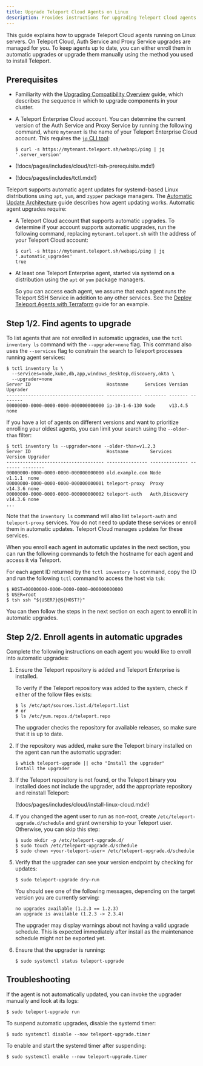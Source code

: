 ```yaml
---
title: Upgrade Teleport Cloud Agents on Linux
description: Provides instructions for upgrading Teleport Cloud agents that run on Linux servers. 
---
```


This guide explains how to upgrade Teleport Cloud agents running on Linux
servers. On Teleport Cloud, Auth Service and Proxy Service upgrades are managed
for you. To keep agents up to date, you can either enroll them in automatic
upgrades or upgrade them manually using the method you used to install Teleport.

## Prerequisites

- Familiarity with the [Upgrading Compatibility Overview](./overview.mdx) guide,
  which describes the sequence in which to upgrade components in your cluster.

- A Teleport Enterprise Cloud account. You can determine the current version of
  the Auth Service and Proxy Service by running the following command, where
  `mytenant` is the name of your Teleport Enterprise Cloud account. This
  requires the [`jq` CLI tool](https://jqlang.github.io/jq/):

  ```code
  $ curl -s https://mytenant.teleport.sh/webapi/ping | jq '.server_version'
  ```

- (!docs/pages/includes/cloud/tctl-tsh-prerequisite.mdx!)

- (!docs/pages/includes/tctl.mdx!)

Teleport supports automatic agent updates for systemd-based Linux distributions
using `apt`, `yum`, and `zypper` package managers. The [Automatic Update
Architecture](../architecture/agent-update-management.mdx) guide describes
how agent updating works. Automatic agent upgrades require:

- A Teleport Cloud account that supports automatic upgrades. To determine if
  your account supports automatic upgrades, run the following command, replacing
  `mytenant.teleport.sh` with the address of your Teleport Cloud account:

  ```code
  $ curl -s https://mytenant.teleport.sh/webapi/ping | jq '.automatic_upgrades'
  true
  ```

- At least one Teleport Enterprise agent, started via systemd on a distribution
  using the `apt` or `yum` package managers. 

  So you can access each agent, we assume that each agent runs the Teleport SSH
  Service in addition to any other services. See the [Deploy Teleport Agents
  with Terraform](../enroll-resources/agents/deploy-agents-terraform.mdx) guide for an example.

## Step 1/2. Find agents to upgrade

To list agents that are not enrolled in automatic upgrades, use the `tctl
inventory ls` command with the `--upgrader=none` flag. This command also uses
the `--services` flag to constrain the search to Teleport processes running
agent services:

```code
$ tctl inventory ls \
  --services=node,kube,db,app,windows_desktop,discovery,okta \
  --upgrader=none
Server ID                            Hostname      Services Version Upgrader
------------------------------------ ------------- -------- ------- --------
00000000-0000-0000-0000-000000000000 ip-10-1-6-130 Node     v13.4.5 none
```

If you have a lot of agents on different versions and want to prioritize enrolling
your oldest agents, you can limit your search using the `--older-than` filter:

```code
$ tctl inventory ls --upgrader=none --older-than=v1.2.3
Server ID                            Hostname        Services       Version Upgrader
------------------------------------ --------------- -------------- ------- --------
00000000-0000-0000-0000-000000000000 old.example.com Node           v1.1.1  none
00000000-0000-0000-0000-000000000001 teleport-proxy  Proxy          v14.3.6 none
00000000-0000-0000-0000-000000000002 teleport-auth   Auth,Discovery v14.3.6 none
...
```

Note that the `inventory ls` command will also list `teleport-auth` and `teleport-proxy` services.
You do not need to update these services or enroll them in automatic updates.
Teleport Cloud manages updates for these services.

When you enroll each agent in automatic updates in the next section, you can
run the following commands to fetch the hostname for each agent and access it
via Teleport. 

For each agent ID returned by the `tctl inventory ls` command, copy the ID and
run the following `tctl` command to access the host via `tsh`:

```code
$ HOST=00000000-0000-0000-0000-000000000000
$ USER=root
$ tsh ssh "${USER?}@${HOST?}"
```

You can then follow the steps in the next section on each agent to enroll it in
automatic upgrades.

## Step 2/2. Enroll agents in automatic upgrades

Complete the following instructions on each agent you would like to enroll into
automatic upgrades:

1. Ensure the Teleport repository is added and Teleport Enterprise is installed.

   To verify if the Teleport repository was added to the system, check if either of
   the follow files exists:
   
   ```code
   $ ls /etc/apt/sources.list.d/teleport.list
   # or
   $ ls /etc/yum.repos.d/teleport.repo
   ```

   The upgrader checks the repository for available releases, so make sure that
   it is up to date.

1. If the repository was added, make sure the Teleport binary installed on the
   agent can run the automatic upgrader:

   ```code
   $ which teleport-upgrade || echo "Install the upgrader"
   Install the upgrader
   ```

1. If the Teleport repository is not found, or the Teleport binary you installed
   does not include the upgrader, add the appropriate repository and reinstall
   Teleport:

   (!docs/pages/includes/cloud/install-linux-cloud.mdx!)

1. If you changed the agent user to run as non-root, create
   `/etc/teleport-upgrade.d/schedule` and grant ownership to your Teleport user.
   Otherwise, you can skip this step:

   ```code
   $ sudo mkdir -p /etc/teleport-upgrade.d/
   $ sudo touch /etc/teleport-upgrade.d/schedule
   $ sudo chown <your-teleport-user> /etc/teleport-upgrade.d/schedule
   ```

1. Verify that the upgrader can see your version endpoint by checking for
   updates:

   ```code
   $ sudo teleport-upgrade dry-run
   ```
   
   You should see one of the following messages, depending on the target version
   you are currently serving:
   
   ```text
   no upgrades available (1.2.3 == 1.2.3)
   an upgrade is available (1.2.3 -> 2.3.4)
   ```

   The upgrader may display warnings about not having a valid upgrade schedule.
   This is expected immediately after install as the maintenance schedule might
   not be exported yet.

1. Ensure that the upgrader is running:

   ```code
   $ sudo systemctl status teleport-upgrade
   ```

## Troubleshooting

If the agent is not automatically updated, you can invoke the upgrader manually
and look at its logs:

```code
$ sudo teleport-upgrade run
```

To suspend automatic upgrades, disable the systemd timer:

```code
$ sudo systemctl disable --now teleport-upgrade.timer
```

To enable and start the systemd timer after suspending:

```code
$ sudo systemctl enable --now teleport-upgrade.timer
```

